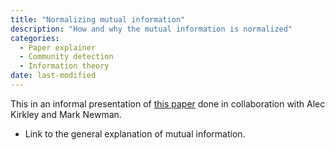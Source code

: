 ```yaml
---
title: "Normalizing mutual information"
description: "How and why the mutual information is normalized"
categories:
  - Paper explainer
  - Community detection
  - Information theory
date: last-modified
---
```


This in an informal presentation of [this paper](https://arxiv.org/abs/2307.01282) done in collaboration with Alec Kirkley and Mark Newman. 

- Link to the general explanation of mutual information. 


